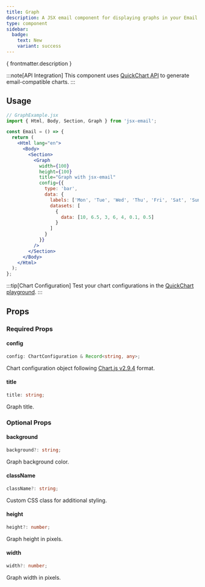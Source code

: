 ```yaml
---
title: Graph
description: A JSX email component for displaying graphs in your Email template
type: component
sidebar:
  badge:
    text: New
    variant: success
---
```


<p>{ frontmatter.description }</p>

<Install type={frontmatter.type}/>

:::note[API Integration]
This component uses [QuickChart API](https://quickchart.io/) to generate email-compatible charts.
:::

## Usage

```jsx "Graph"
// GraphExample.jsx
import { Html, Body, Section, Graph } from 'jsx-email';

const Email = () => {
  return (
    <Html lang="en">
      <Body>
        <Section>
          <Graph
            width={100}
            height={100}
            title="Graph with jsx-email"
            config={{
              type: 'bar',
              data: {
                labels: ['Mon', 'Tue', 'Wed', 'Thu', 'Fri', 'Sat', 'Sun'],
                datasets: [
                  {
                    data: [10, 6.5, 3, 6, 4, 0.1, 0.5]
                  }
                ]
              }
            }}
          />
        </Section>
      </Body>
    </Html>
  );
};
```

:::tip[Chart Configuration]
Test your chart configurations in the [QuickChart playground](https://quickchart.io/sandbox).
:::

## Props

### Required Props

#### config
```ts
config: ChartConfiguration & Record<string, any>;
```
Chart configuration object following [Chart.js v2.9.4](https://www.chartjs.org/docs/2.9.4/charts/) format.

#### title
```ts
title: string;
```
Graph title.

### Optional Props

#### background
```ts
background?: string;
```
Graph background color.

#### className
```ts
className?: string;
```
Custom CSS class for additional styling.

#### height
```ts
height?: number;
```
Graph height in pixels.

#### width
```ts
width?: number;
```
Graph width in pixels.
